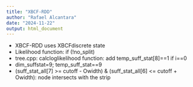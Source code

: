 ```yaml
---
title: "XBCF-RDD"
author: "Rafael Alcantara"
date: "2024-11-22"
output: html_document
---
```


- XBCF-RDD uses XBCFdiscrete state
- Likelihood function: if (!no_split)
- tree.cpp: calcloglikelihood function: add temp_suff_stat[8]==1 if i==0
- dim_suffstat=9; temp_suff_stat==9
- (suff_stat_all[7] >= cutoff - Owidth) & (suff_stat_all[6] <= cutoff + Owidth): node intersects with the strip